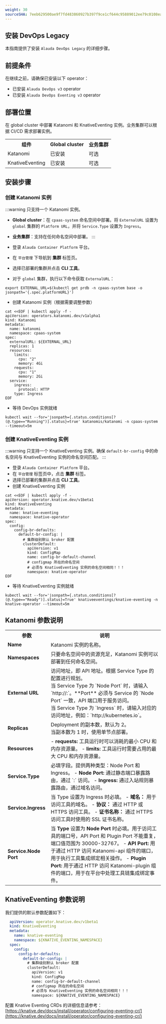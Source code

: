 ```yaml
---
weight: 30
sourceSHA: 7eeb629500ae9f7fd483860927b397f9ce1cf644c95889012ee79c0108ea0957
---
```


## 安装 DevOps Legacy

本指南提供了安装 `Alauda DevOps Legacy` 的详细步骤。

## 前提条件

在继续之前，请确保已安装以下 operator：

- 已安装 `Alauda DevOps v3` operator
- 已安装 `Alauda DevOps Eventing v3` operator

## 部署位置

在 global cluster 中部署 Katanomi 和 KnativeEventing 实例。业务集群可以根据 CI/CD 需求部署实例。

<table>
  <tr>
    <th style={{ whiteSpace: 'nowrap' }}>组件</th>
    <th style={{ whiteSpace: 'nowrap' }}>Global cluster</th>
    <th style={{ whiteSpace: 'nowrap' }}>业务集群</th>
  </tr>
  <tr>
    <td>Katanomi</td>
    <td>已安装</td>
    <td>可选</td>
  </tr>
    <tr>
    <td>KnativeEventing</td>
    <td>已安装</td>
    <td>可选</td>
  </tr>
</table>

## 安装步骤

<Steps>

  ### 创建 Katanomi 实例

  :::warning
  只支持一个 Katanomi 实例。

  - **Global cluster**：在 `cpaas-system` 命名空间中部署。将 `ExternalURL` 设置为 `global` 集群的 `Platform URL`，并将 `Service.Type` 设置为 `Ingress`。
  - **业务集群**：支持在任何命名空间中部署。
  :::

  - 登录 `Alauda Container Platform` 平台。
  - 在 `平台管理` 下导航到 **集群** 标签页。
  - 选择已部署的集群并点击 **CLI 工具**。
  - 对于 `global` 集群，执行以下命令获取 `ExternalURL`：

  ```shell
  export EXTERNAL_URL=$(kubectl get prdb -n cpaas-system base -o jsonpath='{.spec.platformURL}')
  ```

  - 创建 Katanomi 实例（根据需要调整参数）

  ```shell
  cat <<EOF | kubectl apply -f -
  apiVersion: operators.katanomi.dev/v1alpha1
  kind: Katanomi
  metadata:
    name: katanomi
    namespace: cpaas-system
  spec:
    externalURL: ${EXTERNAL_URL}
    replicas: 1
    resources:
      limits:
        cpu: "2"
        memory: 4Gi
      requests:
        cpu: "1"
        memory: 2Gi
    service:
      ingress:
        protocol: HTTP
      type: Ingress
  EOF
  ```

  - 等待 DevOps 实例就绪
  ```shell
  kubectl wait --for='jsonpath={.status.conditions[?(@.type=="Running")].status}=true' katanomis/katanomi -n cpaas-system --timeout=5m
  ```

  ### 创建 KnativeEventing 实例

  :::warning
  只支持一个 KnativeEventing 实例。确保 `default-br-config` 中的命名空间与 KnativeEventing 实例的命名空间匹配。
  :::

  - 登录 `Alauda Container Platform` 平台。
  - 在 `平台管理` 标签页中，点击 **集群** 标签。
  - 选择已部署的集群并点击 **CLI 工具**。
  - 创建 KnativeEventing 实例

  ```shell
  cat <<EOF | kubectl apply -f -
  apiVersion: operator.knative.dev/v1beta1
  kind: KnativeEventing
  metadata:
    name: knative-eventing
    namespace: knative-operator
  spec:
    config:
      config-br-defaults:
        default-br-config: |
          # 集群级别默认 broker 配置
          clusterDefault:
            apiVersion: v1
            kind: ConfigMap
            name: config-br-default-channel
            # configmap 所在的命名空间
            # 必须与 KnativeEventing 实例的命名空间相同！！！
            namespace: knative-operator
  EOF
  ```

  - 等待 KnativeEventing 实例就绪

  ```shell
  kubectl wait --for='jsonpath={.status.conditions[?(@.type=="Ready")].status}=True' knativeeventings/knative-eventing -n knative-operator --timeout=5m
  ```
</Steps>

## Katanomi 参数说明

<table>
  <tr>
    <th style={{ whiteSpace: 'nowrap' }}>参数</th>
    <th style={{ whiteSpace: 'nowrap' }}>说明</th>
  </tr>

  <tr>
    <td><b>Name</b></td>
    <td>
      Katanomi 实例的名称。
    </td>
  </tr>

  <tr>
    <td><b>Namespaces</b></td>
    <td>
      只要命名空间中的资源充足，Katanomi 实例可以部署到任何命名空间。
    </td>
  </tr>

  <tr>
    <td><b>External URL</b></td>
    <td>
      访问地址，即 API 地址。根据 Service Type 的配置进行规划。<br />当 Service Type 为 `Node Port` 时，请输入 `http://<IP>:<Port>`。**Port** 必须与 Service 的 `Node Port` 一致，API 端口用于服务访问。<br />当 Service Type 为 `Ingress` 时，请输入对应的访问地址，例如：`http://kubernetes.io`。
    </td>
  </tr>

  <tr>
    <td><b>Replicas</b></td>
    <td>
      Deployment 的副本数，默认为 2。<br />
      当副本数为 1 时，使用单节点部署。
    </td>
  </tr>

  <tr>
    <td><b>Resources</b></td>
    <td>
      - <b>requests:</b> 工具运行时可以消耗的最小 CPU 和内存资源量。
      - <b>limits:</b> 工具运行时需要占用的最大 CPU 和内存资源量。
    </td>
  </tr>

  <tr>
    <td><b>Service.Type</b></td>
    <td>
      必填字段。提供两种类型：Node Port 和 Ingress。
      - <b>Node Port:</b> 通过静态端口暴露路由，通过 `<IP>:<port>` 访问。
      - <b>Ingress:</b> 通过入站规则暴露路由，通过域名访问。
    </td>
  </tr>

  <tr>
    <td><b>Service.Ingress</b></td>
    <td>
      当 Type 设置为 Ingress 时必填。
      - <b>域名：</b> 用于访问工具的域名。
      - <b>协议：</b> 通过 HTTP 或 HTTPS 访问工具。
      - <b>证书名称：</b> 通过 HTTPS 访问工具时使用的 SSL 证书名称。
    </td>
  </tr>

  <tr>
    <td><b>Service.Node Port</b></td>
    <td>
      当 <b>Type</b> 设置为 <b>Node Port</b> 时必填。用于访问工具的端口号，API Port 和 Plugin Port 不能重复，端口值范围为 30000-32767。
      - <b>API Port:</b> 用于通过 HTTP 访问 Katanomi-api 组件的端口，用于执行工具集成绑定相关操作。
      - <b>Plugin Port:</b> 用于通过 HTTP 访问 Katanomi-plugin 组件的端口，用于在平台中处理工具链集成绑定事件。
    </td>
  </tr>
</table>

## KnativeEventing 参数说明

我们提供的默认参数配置如下：
```yaml
  apiVersion: operator.knative.dev/v1beta1
  kind: KnativeEventing
  metadata:
    name: knative-eventing
    namespace: ${KNATIVE_EVENTING_NAMESPACE}
  spec:
    config:
      config-br-defaults:
        default-br-config: |
          # 集群级别默认 broker 配置
          clusterDefault:
            apiVersion: v1
            kind: ConfigMap
            name: config-br-default-channel
            # configmap 所在的命名空间
            # 必须与 KnativeEventing 实例的命名空间相同！！！
            namespace: ${KNATIVE_EVENTING_NAMESPACE}
```

配置 Knative Eventing CRDs 的详细信息请参考：[https://knative.dev/docs/install/operator/configuring-eventing-cr/](https://knative.dev/docs/install/operator/configuring-eventing-cr/)
